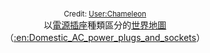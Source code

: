 <center><br>
<small>Credit: [[User:Chameleon|User:Chameleon]]</small><br>
以[[家用交流電源插頭與插座|電源插座]]種類區分的[[世界地圖|世界地圖]]（[[:en:Domestic_AC_power_plugs_and_sockets|:en:Domestic_AC_power_plugs_and_sockets]]）
</center>